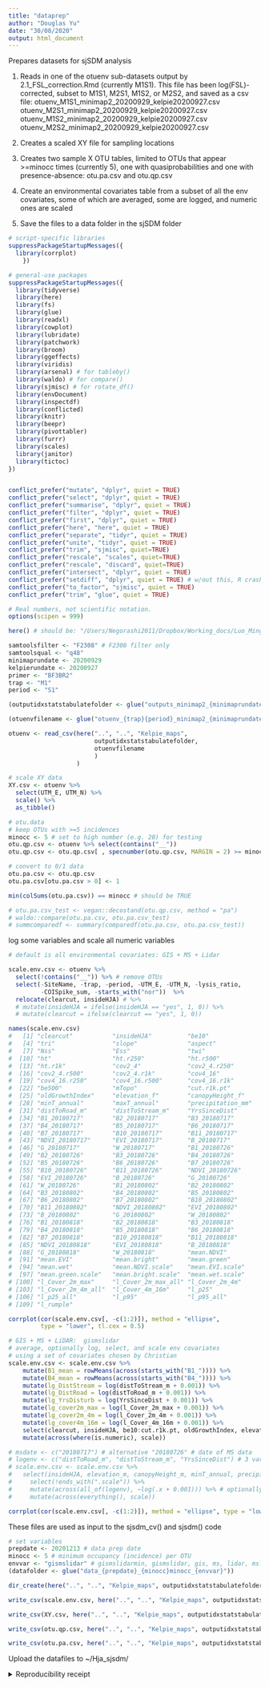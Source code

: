 ```yaml
---
title: "dataprep"
author: "Douglas Yu"
date: "30/08/2020"
output: html_document
---
```


Prepares datasets for sjSDM analysis

1.  Reads in one of the otuenv sub-datasets output by 2.1_FSL_correction.Rmd (currently M1S1). This file has been log(FSL)-corrected, subset to M1S1, M2S1, M1S2, or M2S2, and saved as a csv file:
    otuenv_M1S1_minimap2_20200929_kelpie20200927.csv
    otuenv_M2S1_minimap2_20200929_kelpie20200927.csv
    otuenv_M1S2_minimap2_20200929_kelpie20200927.csv
    otuenv_M2S2_minimap2_20200929_kelpie20200927.csv

2.  Creates a scaled XY file for sampling locations

3.  Creates two sample X OTU tables, limited to OTUs that appear >=minocc times (currently 5), one with quasiprobabilities and one with presence-absence:  otu.pa.csv and otu.qp.csv

4.  Create an environmental covariates table from a subset of all the env covariates, some of which are averaged, some are logged, and numeric ones are scaled

5.  Save the files to a data folder in the sjSDM folder

```r
# script-specific libraries
suppressPackageStartupMessages({
  library(corrplot)
    })

# general-use packages
suppressPackageStartupMessages({
  library(tidyverse)
  library(here)
  library(fs)
  library(glue)
  library(readxl)
  library(cowplot)
  library(lubridate)
  library(patchwork)
  library(broom)
  library(ggeffects)
  library(viridis)
  library(arsenal) # for tableby()
  library(waldo) # for compare()
  library(sjmisc) # for rotate_df()
  library(envDocument)
  library(inspectdf)
  library(conflicted)
  library(knitr)
  library(beepr)
  library(pivottabler)
  library(furrr)
  library(scales)
  library(janitor)
  library(tictoc)
})


conflict_prefer("mutate", "dplyr", quiet = TRUE)
conflict_prefer("select", "dplyr", quiet = TRUE)
conflict_prefer("summarise", "dplyr", quiet = TRUE)
conflict_prefer("filter", "dplyr", quiet = TRUE)
conflict_prefer("first", "dplyr", quiet = TRUE)
conflict_prefer("here", "here", quiet = TRUE)
conflict_prefer("separate", "tidyr", quiet = TRUE)
conflict_prefer("unite", "tidyr", quiet = TRUE)
conflict_prefer("trim", "sjmisc", quiet=TRUE)
conflict_prefer("rescale", "scales", quiet=TRUE)
conflict_prefer("rescale", "discard", quiet=TRUE)
conflict_prefer("intersect", "dplyr", quiet = TRUE)
conflict_prefer("setdiff", "dplyr", quiet = TRUE) # w/out this, R crashes
conflict_prefer("to_factor", "sjmisc", quiet = TRUE)
conflict_prefer("trim", "glue", quiet = TRUE)

# Real numbers, not scientific notation.
options(scipen = 999)
```


```r
here() # should be: "/Users/Negorashi2011/Dropbox/Working_docs/Luo_Mingjie_Oregon/HJA_analyses_Kelpie/HJA_scripts/07_idxstats_tabulate"
```

```r
samtoolsfilter <- "F2308" # F2308 filter only
samtoolsqual <- "q48"
minimaprundate <- 20200929
kelpierundate <- 20200927
primer <- "BF3BR2"
trap <- "M1"
period <- "S1"

(outputidxstatstabulatefolder <- glue("outputs_minimap2_{minimaprundate}_{samtoolsfilter}_{samtoolsqual}_kelpie{kelpierundate}_{primer}_vsearch97"))

(otuenvfilename <- glue("otuenv_{trap}{period}_minimap2_{minimaprundate}_kelpie{kelpierundate}.csv"))

otuenv <- read_csv(here("..", "..", "Kelpie_maps", 
                        outputidxstatstabulatefolder, 
                        otuenvfilename
                        )
                   )
```

```r
# scale XY data
XY.csv <- otuenv %>% 
  select(UTM_E, UTM_N) %>% 
  scale() %>% 
  as_tibble()
```

```r
# otu.data
# keep OTUs with >=5 incidences
minocc <- 5 # set to high number (e.g. 20) for testing
otu.qp.csv <- otuenv %>% select(contains("__"))
otu.qp.csv <- otu.qp.csv[ , specnumber(otu.qp.csv, MARGIN = 2) >= minocc] 

# convert to 0/1 data
otu.pa.csv <- otu.qp.csv
otu.pa.csv[otu.pa.csv > 0] <- 1

min(colSums(otu.pa.csv)) == minocc # should be TRUE

# otu.pa.csv_test <- vegan::decostand(otu.qp.csv, method = "pa")
# waldo::compare(otu.pa.csv, otu.pa.csv_test)
# summcomparedf <- summary(comparedf(otu.pa.csv, otu.pa.csv_test))
```

log some variables and scale all numeric variables
```r
# default is all environmental covariates: GIS + MS + Lidar

scale.env.csv <- otuenv %>% 
  select(!contains("__")) %>% # remove OTUs
  select(-SiteName, -trap, -period, -UTM_E, -UTM_N, -lysis_ratio, 
         -COISpike_sum, -starts_with("nor"))  %>% 
  relocate(clearcut, insideHJA) # %>% 
  # mutate(insideHJA = ifelse(insideHJA == "yes", 1, 0)) %>% 
  # mutate(clearcut = ifelse(clearcut == "yes", 1, 0))

names(scale.env.csv)
#   [1] "clearcut"           "insideHJA"          "be10"              
#   [4] "tri"                "slope"              "aspect"            
#   [7] "Nss"                "Ess"                "twi"               
#  [10] "ht"                 "ht.r250"            "ht.r500"           
#  [13] "ht.r1k"             "cov2_4"             "cov2_4.r250"       
#  [16] "cov2_4.r500"        "cov2_4.r1k"         "cov4_16"           
#  [19] "cov4_16.r250"       "cov4_16.r500"       "cov4_16.r1k"       
#  [22] "be500"              "mTopo"              "cut.r1k.pt"        
#  [25] "oldGrowthIndex"     "elevation_f"        "canopyHeight_f"    
#  [28] "minT_annual"        "maxT_annual"        "precipitation_mm"  
#  [31] "distToRoad_m"       "distToStream_m"     "YrsSinceDist"      
#  [34] "B1_20180717"        "B2_20180717"        "B3_20180717"       
#  [37] "B4_20180717"        "B5_20180717"        "B6_20180717"       
#  [40] "B7_20180717"        "B10_20180717"       "B11_20180717"      
#  [43] "NDVI_20180717"      "EVI_20180717"       "B_20180717"        
#  [46] "G_20180717"         "W_20180717"         "B1_20180726"       
#  [49] "B2_20180726"        "B3_20180726"        "B4_20180726"       
#  [52] "B5_20180726"        "B6_20180726"        "B7_20180726"       
#  [55] "B10_20180726"       "B11_20180726"       "NDVI_20180726"     
#  [58] "EVI_20180726"       "B_20180726"         "G_20180726"        
#  [61] "W_20180726"         "B1_20180802"        "B2_20180802"       
#  [64] "B3_20180802"        "B4_20180802"        "B5_20180802"       
#  [67] "B6_20180802"        "B7_20180802"        "B10_20180802"      
#  [70] "B11_20180802"       "NDVI_20180802"      "EVI_20180802"      
#  [73] "B_20180802"         "G_20180802"         "W_20180802"        
#  [76] "B1_20180818"        "B2_20180818"        "B3_20180818"       
#  [79] "B4_20180818"        "B5_20180818"        "B6_20180818"       
#  [82] "B7_20180818"        "B10_20180818"       "B11_20180818"      
#  [85] "NDVI_20180818"      "EVI_20180818"       "B_20180818"        
#  [88] "G_20180818"         "W_20180818"         "mean.NDVI"         
#  [91] "mean.EVI"           "mean.bright"        "mean.green"        
#  [94] "mean.wet"           "mean.NDVI.scale"    "mean.EVI.scale"    
#  [97] "mean.green.scale"   "mean.bright.scale"  "mean.wet.scale"    
# [100] "l_Cover_2m_max"     "l_Cover_2m_max_all" "l_Cover_2m_4m"     
# [103] "l_Cover_2m_4m_all"  "l_Cover_4m_16m"     "l_p25"             
# [106] "l_p25_all"          "l_p95"              "l_p95_all"         
# [109] "l_rumple"        

corrplot(cor(scale.env.csv[, -c(1:2)]), method = "ellipse", 
         type = "lower", tl.cex = 0.5)

# GIS + MS + LiDAR:  gismslidar
# average, optionally log, select, and scale env covariates
# using a set of covariates chosen by Christian
scale.env.csv <- scale.env.csv %>%
    mutate(B1_mean = rowMeans(across(starts_with("B1_")))) %>% 
    mutate(B4_mean = rowMeans(across(starts_with("B4_")))) %>%  
    mutate(lg_DistStream = log(distToStream_m + 0.001)) %>% 
    mutate(lg_DistRoad = log(distToRoad_m + 0.001)) %>% 
    mutate(lg_YrsDisturb = log(YrsSinceDist + 0.001)) %>% 
    mutate(lg_cover2m_max = log(l_Cover_2m_max + 0.001)) %>% 
    mutate(lg_cover2m_4m = log(l_Cover_2m_4m + 0.001)) %>%
    mutate(lg_cover4m_16m = log(l_Cover_4m_16m + 0.001)) %>%   
    select(clearcut, insideHJA, be10:cut.r1k.pt, oldGrowthIndex, elevation_f, canopyHeight_f, precipitation_mm, mean.NDVI, mean.EVI, mean.green, mean.wet, l_p25, l_rumple, B1_mean, B4_mean, lg_DistStream, lg_DistRoad, lg_YrsDisturb, lg_cover2m_max, lg_cover2m_4m, lg_cover4m_16m) %>% 
    mutate(across(where(is.numeric), scale))

# msdate <- c("20180717") # alternative "20180726" # date of MS data 
# logenv <- c("distToRoad_m", "distToStream_m", "YrsSinceDist") # 3 variables for which the short distances are more important than long distances
# scale.env.csv <- scale.env.csv %>%
#   select(insideHJA, elevation_m, canopyHeight_m, minT_annual, precipitation_mm, distToRoad_m, distToStream_m, YrsSinceDist, contains(all_of(msdate)), starts_with("mean."), l_Cover_2m_max, l_Cover_2m_4m, l_Cover_4m_16m, l_p25, l_p95, l_rumple) %>% 
#     select(!ends_with(".scale")) %>% 
#     mutate(across(all_of(logenv), ~log(.x + 0.001))) %>% # optionally comment out
#     mutate(across(everything(), scale))

corrplot(cor(scale.env.csv[, -c(1:2)]), method = "ellipse", type = "lower", tl.cex = 0.5)
```


These files are used as input to the sjsdm_cv() and sjsdm() code

```r
# set variables
prepdate <- 20201213 # data prep date
minocc <- 5 # minimum occupancy (incidence) per OTU
envvar <- "gismslidar" # gismslidarmin, gismslidar, gis, ms, lidar, mslidar
(datafolder <- glue("data_{prepdate}_{minocc}minocc_{envvar}"))

dir_create(here("..", "..", "Kelpie_maps", outputidxstatstabulatefolder, "crossvalidation_data", datafolder))

write_csv(scale.env.csv, here("..", "..", "Kelpie_maps", outputidxstatstabulatefolder, "crossvalidation_data", datafolder, "scale.env.csv"))

write_csv(XY.csv, here("..", "..", "Kelpie_maps", outputidxstatstabulatefolder, "crossvalidation_data", datafolder, "XY.csv"))

write_csv(otu.qp.csv, here("..", "..", "Kelpie_maps", outputidxstatstabulatefolder, "crossvalidation_data", datafolder,  "otu.qp.csv"))

write_csv(otu.pa.csv, here("..", "..", "Kelpie_maps", outputidxstatstabulatefolder, "crossvalidation_data", datafolder, "otu.pa.csv"))
```

Upload the datafiles to ~/Hja_sjsdm/

<details><summary>Reproducibility receipt</summary>
```r
# datetime
Sys.time()

# repository
git2r::repository(here::here())

env_doc("table", git = FALSE)
```
</details>
